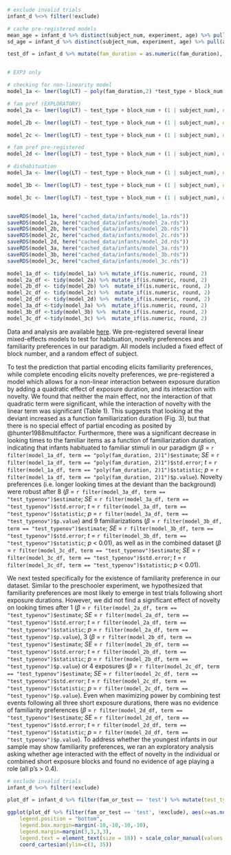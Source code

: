 ```r

# exclude invalid trials
infant_d %<>% filter(!exclude)

# cache pre-registered models
mean_age = infant_d %>% distinct(subject_num, experiment, age) %>% pull(age) %>% mean()
sd_age = infant_d %>% distinct(subject_num, experiment, age) %>% pull(age) %>% sd()

test_df = infant_d %>% mutate(fam_duration = as.numeric(fam_duration), centered_age = (age - mean_age) / sd_age )


# EXP3 only

# checking for non-linearity model
model_1a <- lmer(log(LT) ~ poly(fam_duration,2) *test_type + block_num + (1 | subject_num), data = test_df)

# fam pref (EXPLORATORY)
model_2a <- lmer(log(LT) ~ test_type + block_num + (1 | subject_num), data = test_df %>% filter(fam_duration == 1))

model_2b <- lmer(log(LT) ~ test_type + block_num + (1 | subject_num), data = test_df %>% filter(fam_duration == 3))

model_2c <- lmer(log(LT) ~ test_type + block_num + (1 | subject_num), data = test_df %>% filter(fam_duration == 4))

# fam pref pre-registered
model_2d <- lmer(log(LT) ~ test_type + block_num + (1 | subject_num), data = test_df %>% filter(fam_duration <= 4 & fam_duration != 0))

# dishabituation
model_3a <- lmer(log(LT) ~ test_type + block_num + (1 | subject_num), data = test_df %>% filter(fam_duration == 8))

model_3b <- lmer(log(LT) ~ test_type + block_num + (1 | subject_num), data = test_df %>% filter(fam_duration == 9))

model_3c <- lmer(log(LT) ~ test_type + block_num + (1 | subject_num), data = test_df %>% filter(fam_duration >= 8))


saveRDS(model_1a, here("cached_data/infants/model_1a.rds"))
saveRDS(model_2a, here("cached_data/infants/model_2a.rds"))
saveRDS(model_2b, here("cached_data/infants/model_2b.rds"))
saveRDS(model_2c, here("cached_data/infants/model_2c.rds"))
saveRDS(model_2d, here("cached_data/infants/model_2d.rds"))
saveRDS(model_3a, here("cached_data/infants/model_3a.rds"))
saveRDS(model_3b, here("cached_data/infants/model_3b.rds"))
saveRDS(model_3c, here("cached_data/infants/model_3c.rds"))

```

```r
model_1a_df <- tidy(model_1a) %>% mutate_if(is.numeric, round, 2)
model_2a_df <- tidy(model_2a) %>% mutate_if(is.numeric, round, 2)
model_2b_df <- tidy(model_2b) %>%  mutate_if(is.numeric, round, 2)
model_2c_df <- tidy(model_2c) %>%  mutate_if(is.numeric, round, 2)
model_2d_df <- tidy(model_2d) %>%  mutate_if(is.numeric, round, 2)
model_3a_df <-tidy(model_3a) %>%  mutate_if(is.numeric, round, 2)
model_3b_df <-tidy(model_3b) %>%  mutate_if(is.numeric, round, 2)
model_3c_df <-tidy(model_3c) %>%  mutate_if(is.numeric, round, 2)
```

Data and analysis are available [here](https://tinyurl.com/PokebabyCogSci2023). We pre-registered several linear mixed-effects models to test for habituation, novelty preferences and familiarity preferences in our paradigm. All models included a fixed effect of block number, and a random effect of subject.

To test the prediction that partial encoding elicits familiarity preferences, while complete encoding elicits novelty preferences, we pre-registered a model which allows for a non-linear interaction between exposure duration by adding a quadratic effect of exposure duration, and its interaction with novelty. We found that neither the main effect, nor the interaction of that quadratic term were significant, while the interaction of novelty with the linear term was significant (Table 1). This suggests that looking at the deviant increased as a function familiarization duration (Fig. 3), but that there is no special effect of partial encoding as posited by @hunter1988multifactor. Furthermore, there was a significant decrease in looking times to the familiar items as a function of familiarization duration, indicating that infants habituated to familiar stimuli in our paradigm ($\beta$ = `r filter(model_1a_df, term == "poly(fam_duration, 2)1")$estimate`; *SE* = `r filter(model_1a_df, term == "poly(fam_duration, 2)1")$std.error`; *t* = `r filter(model_1a_df, term == "poly(fam_duration, 2)1")$statistic`; *p* =  `r filter(model_1a_df, term == "poly(fam_duration, 2)1")$p.value`). Novelty preferences (i.e. longer looking times at the deviant than the background) were robust after 8 ($\beta$ = `r filter(model_3a_df, term == "test_typenov")$estimate`; *SE* = `r filter(model_3a_df, term == "test_typenov")$std.error`; *t* = `r filter(model_3a_df, term == "test_typenov")$statistic`; *p* =  `r filter(model_3a_df, term == "test_typenov")$p.value`) and 9 familiarizations ($\beta$ = `r filter(model_3b_df, term == "test_typenov")$estimate`; *SE* = `r filter(model_3b_df, term == "test_typenov")$std.error`; *t* = `r filter(model_3b_df, term == "test_typenov")$statistic`; *p* < 0.01), as well as in the combined dataset ($\beta$ = `r filter(model_3c_df, term == "test_typenov")$estimate`; *SE* = `r filter(model_3c_df, term == "test_typenov")$std.error`; *t* = `r filter(model_3c_df, term == "test_typenov")$statistic`; *p* < 0.01).

We next tested specifically for the existence of familiarity preference in our dataset. Similar to the preschooler experiment, we hypothesized that familiarity preferences are most likely to emerge in test trials following short exposure durations. However, we did not find a significant effect of novelty on looking times after 1 ($\beta$ = `r filter(model_2a_df, term == "test_typenov")$estimate`; *SE* = `r filter(model_2a_df, term == "test_typenov")$std.error`; *t* = `r filter(model_2a_df, term == "test_typenov")$statistic`; *p* =  `r filter(model_2a_df, term == "test_typenov")$p.value`), 3 ($\beta$ = `r filter(model_2b_df, term == "test_typenov")$estimate`; *SE* = `r filter(model_2b_df, term == "test_typenov")$std.error`; *t* = `r filter(model_2b_df, term == "test_typenov")$statistic`; *p* =  `r filter(model_2b_df, term == "test_typenov")$p.value`) or 4 exposures ($\beta$ = `r filter(model_2c_df, term == "test_typenov")$estimate`; *SE* = `r filter(model_2c_df, term == "test_typenov")$std.error`; *t* = `r filter(model_2c_df, term == "test_typenov")$statistic`; *p* =  `r filter(model_2c_df, term == "test_typenov")$p.value`). Even when maximizing power by combining test events following all three short exposure durations, there was no evidence of familiarity preferences ($\beta$ = `r filter(model_2d_df, term == "test_typenov")$estimate`; *SE* = `r filter(model_2d_df, term == "test_typenov")$std.error`; *t* = `r filter(model_2d_df, term == "test_typenov")$statistic`; *p* =  `r filter(model_2d_df, term == "test_typenov")$p.value`). To address whether the youngest infants in our sample may show familiarity preferences, we ran an exploratory analysis asking whether age interacted with the effect of novelty in the individual or combined short exposure blocks and found no evidence of age playing a role (all p's > 0.4).

\captionsetup{belowskip=0pt,aboveskip=4pt}

```r

# exclude invalid trials
infant_d %<>% filter(!exclude)

plot_df = infant_d %>% filter(fam_or_test == 'test') %>% mutate(test_type = case_when(fam_duration == 0 ~ 'baseline', test_type == 'fam' ~ 'background', test_type == 'nov' ~ 'deviant'), test_type = factor(test_type, levels = c('baseline', 'background', 'deviant')))

ggplot(plot_df %>% filter(fam_or_test == 'test', !exclude), aes(x=as.numeric(fam_duration), y=LT, group=test_type, color = test_type)) + geom_point(alpha=0.1, size = 1.2, position = position_jitterdodge(jitter.width = 0.2)) + stat_summary(fun.data = "mean_cl_boot", geom = "pointrange", position = position_dodge(width = 1), size = 0.6) + xlab('exposure duration') + ylab('Looking time (s)') + labs(color = 'Test type') + theme_classic(base_size = 14) + theme(strip.text.x = element_text(size = 20, colour = "black")) + scale_x_continuous(breaks = c(0, 1,3,4,8,9)) + geom_smooth(method ="lm", alpha = 0.4) + coord_trans(y = "log10") + geom_hline(yintercept = plot_df %>% filter(test_type == 'baseline') %>% pull(LT) %>% mean(), linetype = "dashed") + scale_y_continuous(breaks = c(3,10, 18, 27)) + theme(legend.title=element_blank(), 
    legend.position = "bottom",
    legend.box.margin=margin(-10,-10,-10,-10),
    legend.margin=margin(3,3,3,3),
    legend.text = element_text(size = 10)) + scale_color_manual(values = c("blue", "red"), limits = c('background', 'deviant')) +
    coord_cartesian(ylim=c(3, 35))

```

\begin{table*}[t]
\centering
\begin{tabular}{lrrrrrr}
  \hline
 Predictor & Coefficient & Std error & t & df & p value \\ 
  \hline
(Intercept) & 2.79 & 0.11 & 25.13 & 179.98 & \textless{ 0.001} \\ 
  \textbf{Exposure duration} & -2.94 & 0.90 & -3.253 & 246.14 & 0.001 \\ 
  \textbf{Squared exposure duration} & 0.70 & 0.90 & 0.78 & 244.54 & 0.438 \\ 
  \textbf{Novelty} & 0.19 & 0.09 & 2.16 & 245.72 & 0.031 \\ 
  \textbf{Block number} & -0.11 & 0.02 & -4.54 & 248.53 & \textless{ 0.001} \\ 
  \textbf{Exposure duration} : \textbf{Novelty} & 4.93 & 1.59 & 3.10 & 250.18 & 0.002 \\ 
  \textbf{Squared exposure duration} : \textbf{Novelty} & 0.23 & 1.63 & 0.14 & 250.91 & 0.889 \\ 
   \hline
\end{tabular}
\caption{Mixed effects model results testing for a non-linearity in infant looking times.}\label{wrap-tab:1}
\end{table*} 
